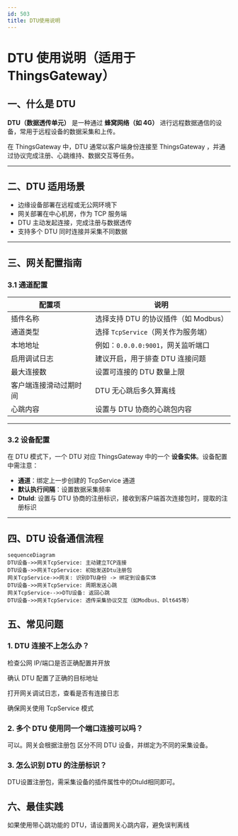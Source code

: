 ```yaml
---
id: 503
title: DTU使用说明
---
```



# DTU 使用说明（适用于 ThingsGateway）

## 一、什么是 DTU

**DTU（数据透传单元）** 是一种通过 **蜂窝网络（如 4G）** 进行远程数据通信的设备，常用于远程设备的数据采集和上传。

在 ThingsGateway 中，DTU 通常以客户端身份连接至 ThingsGateway ，并通过协议完成注册、心跳维持、数据交互等任务。

---

## 二、DTU 适用场景

- 边缘设备部署在远程或无公网环境下
- 网关部署在中心机房，作为 TCP 服务端
- DTU 主动发起连接，完成注册与数据透传
- 支持多个 DTU 同时连接并采集不同数据

---

## 三、网关配置指南

### 3.1 通道配置

| 配置项                     | 说明 |
|--------------------------|------|
| 插件名称                 | 选择支持 DTU 的协议插件（如 Modbus） |
| 通道类型                 | 选择 `TcpService`（网关作为服务端） |
| 本地地址                 | 例如：`0.0.0.0:9001`，网关监听端口 |
| 启用调试日志             | 建议开启，用于排查 DTU 连接问题 |
| 最大连接数               | 设置可连接的 DTU 数量上限 |
| 客户端连接滑动过期时间   | DTU 无心跳后多久算离线 |
| 心跳内容                 | 设置与 DTU 协商的心跳包内容 |

---

### 3.2 设备配置

在 DTU 模式下，一个 DTU 对应 ThingsGateway 中的一个 **设备实体**。设备配置中需注意：

- **通道**：绑定上一步创建的 TcpService 通道
- **默认执行间隔**：设置数据采集频率
- **DtuId**: 设置与 DTU 协商的注册标识，接收到客户端首次连接包时，提取的注册标识
---

## 四、DTU 设备通信流程

```mermaid
sequenceDiagram
DTU设备->>网关TcpService: 主动建立TCP连接
DTU设备->>网关TcpService: 初始发送Dtu注册包
网关TcpService->>网关: 识别DTU身份 -> 绑定到设备实体
DTU设备->>网关TcpService: 周期发送心跳
网关TcpService-->>DTU设备: 返回心跳
DTU设备->>网关TcpService: 透传采集协议交互（如Modbus、Dlt645等）

```

## 五、常见问题

### 1. DTU 连接不上怎么办？

检查公网 IP/端口是否正确配置并开放

确认 DTU 配置了正确的目标地址

打开网关调试日志，查看是否有连接日志

确保网关使用 TcpService 模式

### 2. 多个 DTU 使用同一个端口连接可以吗？

可以。网关会根据注册包 区分不同 DTU 设备，并绑定为不同的采集设备。

### 3. 怎么识别 DTU 的注册标识？

DTU设置注册包，需采集设备的插件属性中的DtuId相同即可。

## 六、最佳实践

如果使用带心跳功能的 DTU，请设置网关心跳内容，避免误判离线
